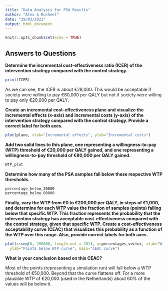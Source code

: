 ```yaml
---
title: "Data Analysis for PSA Results"
author: "Alex & Rusheel"
date: "29/03/2021"
output: html_document
---
```


```r
knitr::opts_chunk$set(echo = TRUE)
```

## Answers to Questions

**Determine the incremental cost-effectiveness ratio (ICER) of the intervention strategy compared
with the control strategy.**

``` r
print(ICER)
```

As we can see, the ICER is about €28,000. This would be acceptable if society were willing to pay €80,000 per QALY but not if society were willing to pay only €20,000 per QALY.

**Create an incremental cost-effectiveness plane and visualize the incremental effects (x-axis) and
incremental costs (y-axis) of the intervention strategy compared with the control strategy.
Provide a correct label for both axes.**

```r
plot(plane, xlab="Incremental effects", ylab="Incremental costs")
```
**Add two solid lines to this plane, one representing a willingness-to-pay (WTP) threshold of
€20,000 per QALY gained, and one representing a willingness-to-pay threshold of €80,000 per
QALY gained.**

```r
WTP_plot
```
**Determine how many of the PSA samples fall below these respective WTP thresholds.**

```r
percentage_below_20000
percentage_below_80000
```
**Finally, vary the WTP from €0 to €200,000 per QALY, in steps of €1,000, and determine for each
WTP value the fraction of samples (points) falling below that specific WTP. This fraction
represents the probability that the intervention strategy has acceptable cost-effectiveness
compared with the control strategy, given that specific WTP. Create a cost-effectiveness
acceptability curve (CEAC) that visualizes this probability as a function of the WTP over this
range. Also, provide correct labels for both axes.**

```r
plot(x=seq(0, 200000, length.out = 201), y=percentages_vector, xlab="Willingness to Pay Threshold",
  ylab="Points below WTP curve", main="CEAC curve")
```

**What is your conclusion based on this CEAC?**

Most of the points (representing a simulation run) will fall below a WTP threshold of €50,000. Beyond that the curve flattens off. For a more plausible WTP of €20,000 (used in the Netherlands) about 60% of the values will be below it.

